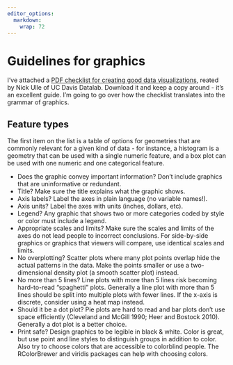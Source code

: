 ```yaml
---
editor_options: 
  markdown: 
    wrap: 72
---
```


# Guidelines for graphics

I've attached a [PDF checklist for creating good data
visualizations](img/graphics_checklist.pdf), reated by Nick Ulle of UC
Davis Datalab. Download it and keep a copy around - it's an excellent
guide. I'm going to go over how the checklist translates into the
grammar of graphics.

## Feature types

The first item on the list is a table of options for geometries that are commonly relevant for a given kind of data - for instance, a histogram is a geometry that can be used with a single numeric feature, and a box plot can be used with one numeric and one categorical feature.


 - Does the
graphic convey important information? Don't include graphics that are
uninformative or redundant. 
 - Title? Make sure the title explains what
the graphic shows. 
 - Axis labels? Label the axes in plain language (no
variable names!). 
 - Axis units? Label the axes with units (inches,
dollars, etc). 
 - Legend? Any graphic that shows two or more categories
coded by style or color must include a legend. 
 - Appropriate scales and
limits? Make sure the scales and limits of the axes do not lead people
to incorrect conclusions. For side-by-side graphics or graphics that
viewers will compare, use identical scales and limits. 
 - No overplotting?
Scatter plots where many plot points overlap hide the actual patterns in
the data. Make the points smaller or use a two-dimensional density plot
(a smooth scatter plot) instead. 
 - No more than 5 lines? Line plots with
more than 5 lines risk becoming hard-to-read "spaghetti" plots.
Generally a line plot with more than 5 lines should be split into
multiple plots with fewer lines. If the x-axis is discrete, consider
using a heat map instead. 
 - Should it be a dot plot? Pie plots are hard
to read and bar plots don't use space efficiently (Cleveland and McGill
1990; Heer and Bostock 2010). Generally a dot plot is a better choice.
 - Print safe? Design graphics to be legible in black & white. Color is
great, but use point and line styles to distinguish groups in addition
to color. Also try to choose colors that are accessible to colorblind
people. The RColorBrewer and viridis packages can help with choosing
colors.
